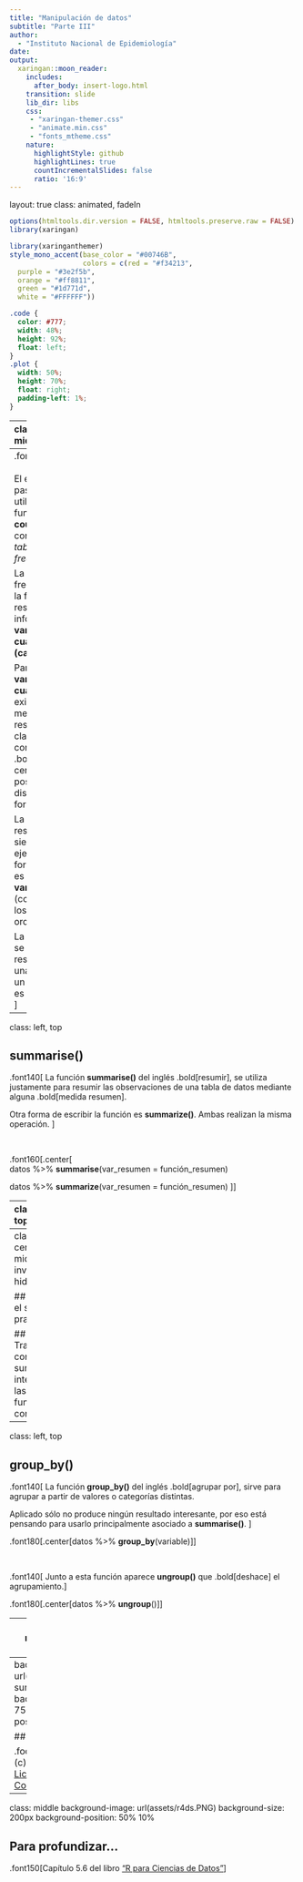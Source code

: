 ```yaml
---
title: "Manipulación de datos"
subtitle: "Parte III"  
author: 
  - "Instituto Nacional de Epidemiología"
date:
output:
  xaringan::moon_reader:
    includes:
      after_body: insert-logo.html
    transition: slide
    lib_dir: libs
    css: 
     - "xaringan-themer.css"
     - "animate.min.css"
     - "fonts_mtheme.css"
    nature:
      highlightStyle: github
      highlightLines: true
      countIncrementalSlides: false
      ratio: '16:9'
---
```

layout: true
class: animated, fadeIn

```r
options(htmltools.dir.version = FALSE, htmltools.preserve.raw = FALSE)
library(xaringan)
```

```r
library(xaringanthemer)
style_mono_accent(base_color = "#00746B", 
                  colors = c(red = "#f34213",
  purple = "#3e2f5b",
  orange = "#ff8811",
  green = "#1d771d",
  white = "#FFFFFF"))
```

```css
.code {
  color: #777;
  width: 48%;
  height: 92%;
  float: left;
}
.plot {
  width: 50%;
  height: 70%;
  float: right;
  padding-left: 1%;
}
```


---
class: left, middle

background-image: url(assets/dplyr.PNG)
background-size: 180px
background-position: 50% 10%

.font140[ 
<br> 
<br> 
<br> 
- Hasta el momento hemos visto las funciones .bold[select(), filter(), arrange()] y .bold[count()] del paquete **dplyr** perteneciente al ecosistema **tidyverse**.

- Hoy vamos a presentar dos nuevas funciones-verbos (**summarise** y **group_by**)

- A estas funciones las vamos a utilizar para realizar distintos resúmenes de datos.
]

---
.font140[ 
<br> 
<br> 
El encuentro pasado utilizamos la función **count()** para construir *tablas de frecuencia*.

La tabla de frecuencia es la forma de resumir la información en **variables cualitativas (categóricas)**.

Para las **variables cuantitativas** existen varias medidas resumen clasificadas como de .bold[tendencia central, posición, dispersión, forma, etc.]

La acción de resumen siempre se ejecutan en forma vertical, es decir por **variable** (columnas en los datos ordenados)

La función que se encarga de resumir toda una variable a un solo valor es **summarise**
]
---
class: left, top


## summarise()

.font140[ 
La función **summarise()** del inglés .bold[resumir], se utiliza justamente para resumir las observaciones de una tabla de datos mediante alguna .bold[medida resumen].

Otra forma de escribir la función es **summarize()**. Ambas realizan la misma operación.
]

<br>

.font160[.center[  
datos %>% **summarise**(var_resumen = función_resumen)

datos %>% **summarize**(var_resumen = función_resumen)
]]

---
class: left, top


## summarise()

.font140[ 
Algunas de las funciones resumen provistas por el lenguaje R son:


- .bold[tendencia central] - **mean()** - **median()**

- .bold[posición] - **min()** - **max()** - **quantile()**

- .bold[dispersión] - **var()** - **sd()** - **IQR()** 

- .bold[conteo] - **n()** - **n_distinct()**

- .bold[orden] - **first()** - **last()**

La mayoría de estas funciones aplican en tipos de datos int (enteros), dbl (reales), date (fecha) y ddtm (fecha - hora).
]


---
class: center, middle, inverse, hide-logo

## Abrimos el script practica5.R 

## Trabajamos con summarise() integrando las  funciones conocidas 

---
class: left, top

## group_by()

.font140[ 
La función **group_by()** del inglés .bold[agrupar por], sirve para agrupar a partir de valores o categorías distintas.

Aplicado sólo no produce ningún resultado interesante, por eso está pensando para usarlo principalmente asociado a **summarise()**.
]

.font180[.center[datos %>% **group_by**(variable)]]

<br>

.font140[ 
Junto a esta función aparece **ungroup()** que .bold[deshace] el agrupamiento.]

.font180[.center[datos %>% **ungroup**()]]

---
class: center, middle, inverse, hide-logo

## Volvemos al script practica5.R 

## Aplicamos group_by() asociado a summarise()

---
background-image: url(assets/group_by-summarize.svg) 
background-size: 750px
background-position: 50% 55%

## En resumen...

.footnote[Copyright (c) RStudio - [Licencia Creative Commons]( http://creativecommons.org/licenses/by/4.0/)]

---


class: middle
background-image: url(assets/r4ds.PNG) 
background-size: 200px
background-position: 50% 10%

## Para profundizar...

.font150[Capítulo 5.6 del libro ["R para Ciencias de Datos"](https://es.r4ds.hadley.nz/05-transform.html)]
